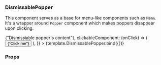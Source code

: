 
<Meta title="Feedback/DismissablePopper" component={DismissablePopper} />

### DismissablePopper

This component serves as a base for menu-like components such as `Menu`. It's a wrapper around `Popper` component which makes poppers disappear upon clicking.

<Canvas>
  <Story
    name="Main"
    args={{
      children: <div className="pa3">{"Dismissiable popper's content"}</div>,
      clickableComponent: (onClick) => (
        <Button onClick={onClick}>{"Click me"}</Button>
      ),
    }}
  >
    {template.DismissablePopper.bind({})}
  </Story>
</Canvas>

### Props

<ArgsTable of={DismissablePopper} />
